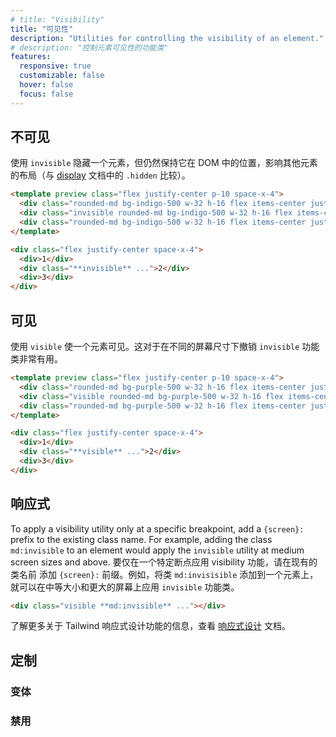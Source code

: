 ```yaml
---
# title: "Visibility"
title: "可见性"
description: "Utilities for controlling the visibility of an element."
# description: "控制元素可见性的功能类"
features:
  responsive: true
  customizable: false
  hover: false
  focus: false
---
```




<!-- ## Invisible -->
## 不可见

<!-- Use `invisible` to hide an element, but still maintain its place in the DOM, affecting the layout of other elements (compare with `.hidden` from the [display](/docs/display#hidden) documentation). -->
使用 `invisible` 隐藏一个元素，但仍然保持它在 DOM 中的位置，影响其他元素的布局（与 [display](/docs/display#hidden) 文档中的 `.hidden` 比较）。

```html indigo
<template preview class="flex justify-center p-10 space-x-4">
  <div class="rounded-md bg-indigo-500 w-32 h-16 flex items-center justify-center text-white text-3xl font-extrabold">1</div>
  <div class="invisible rounded-md bg-indigo-500 w-32 h-16 flex items-center justify-center text-white text-3xl font-extrabold">2</div>
  <div class="rounded-md bg-indigo-500 w-32 h-16 flex items-center justify-center text-white text-3xl font-extrabold">3</div>
</template>

<div class="flex justify-center space-x-4">
  <div>1</div>
  <div class="**invisible** ...">2</div>
  <div>3</div>
</div>
```

## 可见

<!-- Use `visible` to make an element visible. This is mostly useful for undoing the `invisible` utility at different screen sizes. -->
使用 `visible` 使一个元素可见。这对于在不同的屏幕尺寸下撤销 `invisible` 功能类非常有用。

```html purple
<template preview class="flex justify-center p-10 space-x-4">
  <div class="rounded-md bg-purple-500 w-32 h-16 flex items-center justify-center text-white text-3xl font-extrabold">1</div>
  <div class="visible rounded-md bg-purple-500 w-32 h-16 flex items-center justify-center text-white text-3xl font-extrabold">2</div>
  <div class="rounded-md bg-purple-500 w-32 h-16 flex items-center justify-center text-white text-3xl font-extrabold">3</div>
</template>

<div class="flex justify-center space-x-4">
  <div>1</div>
  <div class="**visible** ...">2</div>
  <div>3</div>
</div>
```

## 响应式

To apply a visibility utility only at a specific breakpoint, add a `{screen}:` prefix to the existing class name. For example, adding the class `md:invisible` to an element would apply the `invisible` utility at medium screen sizes and above.
要仅在一个特定断点应用 visibility 功能，请在现有的类名前 添加 `{screen}:` 前缀。例如，将类 `md:invisisible` 添加到一个元素上，就可以在中等大小和更大的屏幕上应用 `invisible` 功能类。

```html
<div class="visible **md:invisible** ..."></div>
```

<!-- For more information about Tailwind's responsive design features, check out the [Responsive Design](/docs/responsive-design) documentation. -->
了解更多关于 Tailwind 响应式设计功能的信息，查看 [响应式设计](/docs/responsive-design) 文档。

## 定制

### 变体

<Variants plugin="visibility" />

### 禁用

<Disabling plugin="visibility" />
